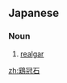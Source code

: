 ==Japanese==
{{ja-kanjitab|けい|かん|せき|yomi=on}}

===Noun===
{{ja-noun|けいかんせき}}

# [[realgar]]

[[zh:鶏冠石]]